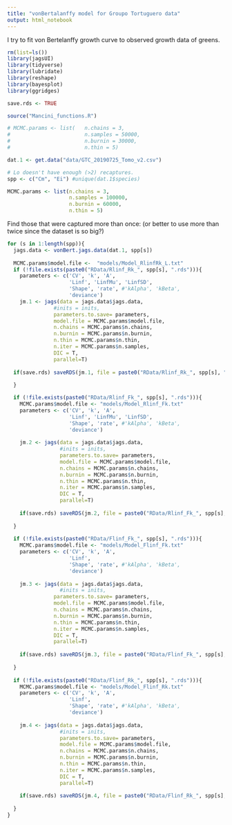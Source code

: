 ```yaml
---
title: "vonBertalanffy model for Groupo Tortuguero data"
output: html_notebook
---
```


I try to fit von Bertelanffy growth curve to observed growth data of greens. 

```r

rm(list=ls())
library(jagsUI)
library(tidyverse)
library(lubridate)
library(reshape)
library(bayesplot)
library(ggridges)

save.rds <- TRUE

source("Mancini_functions.R")

# MCMC.params <- list(   n.chains = 3,
#                        n.samples = 50000,
#                        n.burnin = 30000,
#                        n.thin = 5)

dat.1 <- get.data("data/GTC_20190725_Tomo_v2.csv")

# Lo doesn't have enough (>2) recaptures. 
spp <- c("Cm", "Ei") #unique(dat.1$species)

MCMC.params <- list(n.chains = 3,
                    n.samples = 100000,
                    n.burnin = 60000,
                    n.thin = 5)

```

Find those that were captured more than once: (or better to use more than twice since the dataset is so big?)

```r
for (s in 1:length(spp)){
  jags.data <- vonBert.jags.data(dat.1, spp[s])
  
  MCMC.params$model.file <-  "models/Model_RlinfRk_L.txt"
  if (!file.exists(paste0("RData/Rlinf_Rk_", spp[s], ".rds"))){
    parameters <- c('CV', 'k', 'A', 
                    'Linf', 'LinfMu', 'LinfSD', 
                    'Shape', 'rate', #'kAlpha', 'kBeta', 
                    'deviance')
    jm.1 <- jags(data = jags.data$jags.data,
               #inits = inits,
               parameters.to.save= parameters,
               model.file = MCMC.params$model.file,
               n.chains = MCMC.params$n.chains,
               n.burnin = MCMC.params$n.burnin,
               n.thin = MCMC.params$n.thin,
               n.iter = MCMC.params$n.samples,
               DIC = T, 
               parallel=T)
  
  if(save.rds) saveRDS(jm.1, file = paste0("RData/Rlinf_Rk_", spp[s], ".rds"))
  
  } 

  if (!file.exists(paste0("RData/Rlinf_Fk_", spp[s], ".rds"))){
    MCMC.params$model.file <- "models/Model_Rlinf_Fk.txt"
    parameters <- c('CV', 'k', 'A', 
                    'Linf', 'LinfMu', 'LinfSD', 
                    'Shape', 'rate', #'kAlpha', 'kBeta', 
                    'deviance')
    
    jm.2 <- jags(data = jags.data$jags.data,
                 #inits = inits,
                 parameters.to.save= parameters,
                 model.file = MCMC.params$model.file,
                 n.chains = MCMC.params$n.chains,
                 n.burnin = MCMC.params$n.burnin,
                 n.thin = MCMC.params$n.thin,
                 n.iter = MCMC.params$n.samples,
                 DIC = T, 
                 parallel=T)
    
    if(save.rds) saveRDS(jm.2, file = paste0("RData/Rlinf_Fk_", spp[s], ".rds"))
    
  } 
  
  if (!file.exists(paste0("RData/Flinf_Fk_", spp[s], ".rds"))){
    MCMC.params$model.file <- "models/Model_Flinf_Fk.txt"
    parameters <- c('CV', 'k', 'A', 
                    'Linf',  
                    'Shape', 'rate', #'kAlpha', 'kBeta', 
                    'deviance')
    
    jm.3 <- jags(data = jags.data$jags.data,
                 #inits = inits,
               parameters.to.save= parameters,
               model.file = MCMC.params$model.file,
               n.chains = MCMC.params$n.chains,
               n.burnin = MCMC.params$n.burnin,
               n.thin = MCMC.params$n.thin,
               n.iter = MCMC.params$n.samples,
               DIC = T, 
               parallel=T)
  
    if(save.rds) saveRDS(jm.3, file = paste0("RData/Flinf_Fk_", spp[s], ".rds"))
    
  } 
  
  if (!file.exists(paste0("RData/Flinf_Rk_", spp[s], ".rds"))){
    MCMC.params$model.file <- "models/Model_Flinf_Rk.txt"
    parameters <- c('CV', 'k', 'A', 
                    'Linf',  
                    'Shape', 'rate', #'kAlpha', 'kBeta', 
                    'deviance')
    
    jm.4 <- jags(data = jags.data$jags.data,
                 #inits = inits,
                 parameters.to.save= parameters,
                 model.file = MCMC.params$model.file,
                 n.chains = MCMC.params$n.chains,
                 n.burnin = MCMC.params$n.burnin,
                 n.thin = MCMC.params$n.thin,
                 n.iter = MCMC.params$n.samples,
                 DIC = T, 
                 parallel=T)
    
    if(save.rds) saveRDS(jm.4, file = paste0("RData/Flinf_Rk_", spp[s], ".rds"))
    
  } 
}

```

